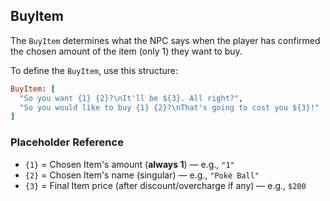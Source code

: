 ## BuyItem

The `BuyItem` determines what the NPC says when the player has confirmed the chosen amount of the item (only 1) they want to buy.

<PMSpeeches speech="BuyItem" />

To define the `BuyItem`, use this structure:
<br/>
```ruby
BuyItem: [
  "So you want {1} {2}?\nIt'll be ${3}. All right?", 
  "So you would like to buy {1} {2}?\nThat's going to cost you ${3}!"
]
```
### Placeholder Reference
- `{1}` = Chosen Item's amount (**always 1**) — e.g., `"1"`
- `{2}` = Chosen Item's name (singular) — e.g., `"Poké Ball"`
- `{3}` = Final Item price (after discount/overcharge if any) — e.g., `$200`

<ImageWithCaption src="/images/documentation/poke-market/BuyItem 1.png" caption="BuyItem 1"/>
<ImageWithCaption src="/images/documentation/poke-market/BuyItem 2.png" caption="BuyItem 2"/>